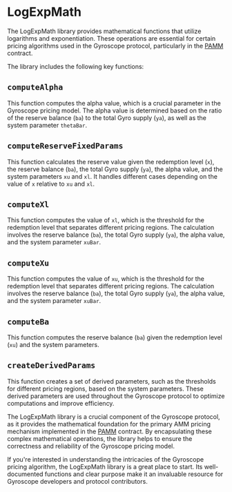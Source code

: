 
# LogExpMath

The LogExpMath library provides mathematical functions that utilize logarithms and exponentiation. These operations are essential for certain pricing algorithms used in the Gyroscope protocol, particularly in the [PAMM](/core-contracts/pamm) contract.

The library includes the following key functions:

## `computeAlpha`

This function computes the alpha value, which is a crucial parameter in the Gyroscope pricing model. The alpha value is determined based on the ratio of the reserve balance (`ba`) to the total Gyro supply (`ya`), as well as the system parameter `thetaBar`.

## `computeReserveFixedParams`

This function calculates the reserve value given the redemption level (`x`), the reserve balance (`ba`), the total Gyro supply (`ya`), the alpha value, and the system parameters `xu` and `xl`. It handles different cases depending on the value of `x` relative to `xu` and `xl`.

## `computeXl`

This function computes the value of `xl`, which is the threshold for the redemption level that separates different pricing regions. The calculation involves the reserve balance (`ba`), the total Gyro supply (`ya`), the alpha value, and the system parameter `xuBar`.

## `computeXu`

This function computes the value of `xu`, which is the threshold for the redemption level that separates different pricing regions. The calculation involves the reserve balance (`ba`), the total Gyro supply (`ya`), the alpha value, and the system parameter `xuBar`.

## `computeBa`

This function computes the reserve balance (`ba`) given the redemption level (`xu`) and the system parameters.

## `createDerivedParams`

This function creates a set of derived parameters, such as the thresholds for different pricing regions, based on the system parameters. These derived parameters are used throughout the Gyroscope protocol to optimize computations and improve efficiency.

The LogExpMath library is a crucial component of the Gyroscope protocol, as it provides the mathematical foundation for the primary AMM pricing mechanism implemented in the [PAMM](/core-contracts/pamm) contract. By encapsulating these complex mathematical operations, the library helps to ensure the correctness and reliability of the Gyroscope pricing model.

If you're interested in understanding the intricacies of the Gyroscope pricing algorithm, the LogExpMath library is a great place to start. Its well-documented functions and clear purpose make it an invaluable resource for Gyroscope developers and protocol contributors.